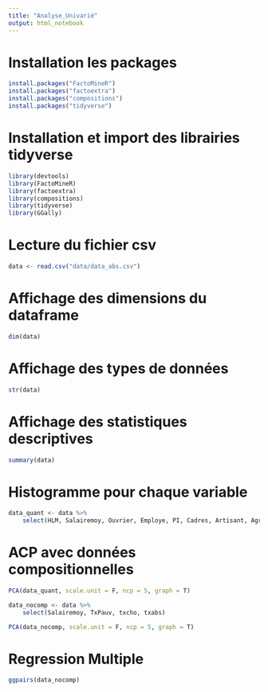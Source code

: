 ```yaml
---
title: "Analyse_Univarié"
output: html_notebook
---
```

# Installation les packages
```r
install.packages("FactoMineR")
install.packages("factoextra")
install.packages("compositions")
install.packages("tidyverse")
```


# Installation et import des librairies tidyverse
```r
library(devtools)
library(FactoMineR)
library(factoextra)
library(compositions)
library(tidyverse)
library(GGally)
```

# Lecture du fichier csv
```r
data <- read.csv("data/data_abs.csv")
```

# Affichage des dimensions du dataframe
```r
dim(data)
```

# Affichage des types de données
```r
str(data)
```

# Affichage des statistiques descriptives
```r
summary(data)
```

# Histogramme pour chaque variable
```r
data_quant <- data %>%
    select(HLM, Salairemoy, Ouvrier, Employe, PI, Cadres, Artisant, Agri, TxPauv, NonDiplome, txcho, txabs)
```

# ACP avec données compositionnelles
```r
PCA(data_quant, scale.unit = F, ncp = 5, graph = T)
```

```r
data_nocomp <- data %>%
    select(Salairemoy, TxPauv, txcho, txabs)

PCA(data_nocomp, scale.unit = F, ncp = 5, graph = T)
```
# Regression Multiple
```r
ggpairs(data_nocomp)
```

